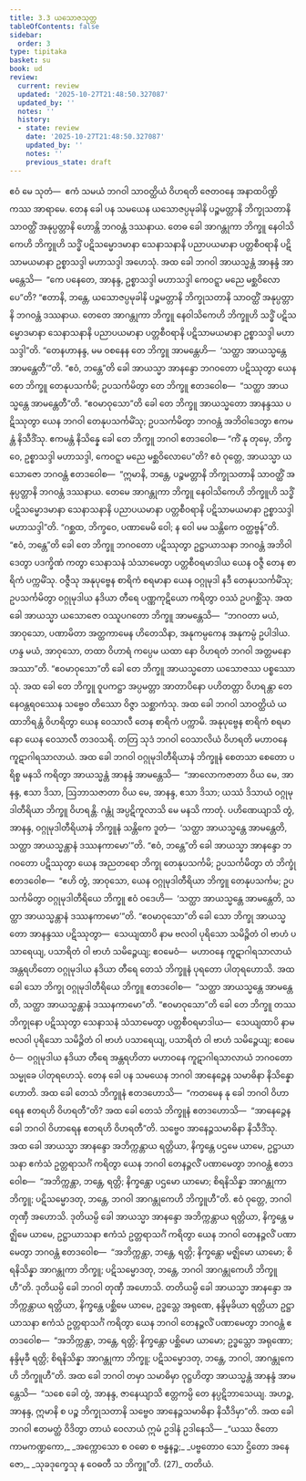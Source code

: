 ```yaml
---
title: 3.3 ယသောဇသုတ္တ
tableOfContents: false
sidebar:
  order: 3
type: tipitaka
basket: su
book: ud
review:
  current: review
  updated: '2025-10-27T21:48:50.327087'
  updated_by: ''
  notes: ''
  history:
  - state: review
    date: '2025-10-27T21:48:50.327087'
    updated_by: ''
    notes: ''
    previous_state: draft
---
```



<ReviewStatus review={frontmatter.review} showDetails={true} />

<HypothesisAnnotation frontmatter={frontmatter} />

<DynamicBreadcrumb />

<Division number="23" book="ud" e="ch" v="18" p="104">

<Paragraph number="177" book="ud">
ဧဝံ မေ သုတံ—  ဧကံ သမယံ ဘဂဝါ သာဝတ္ထိယံ ဝိဟရတိ ဇေတဝနေ အနာထပိဏ္ဍိကဿ အာရာမေ. တေန ခေါ ပန သမယေန ယသောဇပ္ပမုခါနိ ပဉ္စမတ္တာနိ ဘိက္ခုသတာနိ သာဝတ္ထိံ အနုပ္ပတ္တာနိ ဟောန္တိ ဘဂဝန္တံ ဒဿနာယ. တေဓ ခေါ အာဂန္တုကာ ဘိက္ခူ နေဝါသိကေဟိ ဘိက္ခူဟိ သဒ္ဓိံ ပဋိသမ္မောဒမာနာ သေနာသနာနိ ပညာပယမာနာ ပတ္တစီဝရာနိ ပဋိသာမယမာနာ ဥစ္စာသဒ္ဒါ မဟာသဒ္ဒါ အဟေသုံ.
</Paragraph>

<Paragraph number="178" book="ud">
အထ ခေါ ဘဂဝါ အာယသ္မန္တံ အာနန္ဒံ အာမန္တေသိ—  “ကေ ပနေတေ, အာနန္ဒ, ဥစ္စာသဒ္ဒါ မဟာသဒ္ဒါ ကေဝဋ္ဋာ မညေ မစ္ဆဝိလောပေ”တိ? “ဧတာနိ, ဘန္တေ, ယသောဇပ္ပမုခါနိ ပဉ္စမတ္တာနိ ဘိက္ခုသတာနိ သာဝတ္ထိံ အနုပ္ပတ္တာနိ ဘဂဝန္တံ ဒဿနာယ. တေတေ အာဂန္တုကာ ဘိက္ခူ နေဝါသိကေဟိ ဘိက္ခူဟိ သဒ္ဓိံ ပဋိသမ္မောဒမာနာ သေနာသနာနိ ပညာပယမာနာ ပတ္တစီဝရာနိ ပဋိသာမယမာနာ ဥစ္စာသဒ္ဒါ မဟာသဒ္ဒါ”တိ. “တေနဟာနန္ဒ, မမ ဝစနေန တေ ဘိက္ခူ အာမန္တေဟိ—  ‘သတ္ထာ အာယသ္မန္တေ အာမန္တေတီ’”တိ.
</Paragraph>

<Paragraph number="179" book="ud">
“ဧဝံ, ဘန္တေ”တိ ခေါ အာယသ္မာ အာနန္ဒော ဘဂဝတော ပဋိဿုတွာ ယေန တေ ဘိက္ခူ တေနုပသင်္ကမိ; ဥပသင်္ကမိတွာ တေ ဘိက္ခူ ဧတဒဝေါစ—  “သတ္ထာ အာယသ္မန္တေ အာမန္တေတီ”တိ. “ဧဝမာဝုသော”တိ ခေါ တေ ဘိက္ခူ အာယသ္မတော အာနန္ဒဿ ပဋိဿုတွာ ယေန ဘဂဝါ တေနုပသင်္ကမိံသု; ဥပသင်္ကမိတွာ ဘဂဝန္တံ အဘိဝါဒေတွာ ဧကမန္တံ နိသီဒိံသု. ဧကမန္တံ နိသိန္နေ ခေါ တေ ဘိက္ခူ ဘဂဝါ ဧတဒဝေါစ—
</Paragraph>

<Paragraph number="180" book="ud">
“ကိံ နု တုမှေ, ဘိက္ခဝေ, ဥစ္စာသဒ္ဒါ မဟာသဒ္ဒါ, ကေဝဋ္ဋာ မညေ မစ္ဆဝိလောပေ”တိ? ဧဝံ ဝုတ္တေ, အာယသ္မာ ယသောဇော ဘဂဝန္တံ ဧတဒဝေါစ—  “ဣမာနိ, ဘန္တေ, ပဉ္စမတ္တာနိ ဘိက္ခုသတာနိ သာဝတ္ထိံ အနုပ္ပတ္တာနိ ဘဂဝန္တံ ဒဿနာယ. တေမေ အာဂန္တုကာ ဘိက္ခူ နေဝါသိကေဟိ ဘိက္ခူဟိ သဒ္ဓိံ ပဋိသမ္မောဒမာနာ သေနာသနာနိ ပညာပယမာနာ ပတ္တစီဝရာနိ ပဋိသာမယမာနာ ဥစ္စာသဒ္ဒါ မဟာသဒ္ဒါ”တိ. “ဂစ္ဆထ, ဘိက္ခဝေ, ပဏာမေမိ ဝေါ; န ဝေါ မမ သန္တိကေ ဝတ္ထဗ္ဗန်”တိ.
</Paragraph>

<Paragraph number="181" book="ud">
“ဧဝံ, ဘန္တေ”တိ ခေါ တေ ဘိက္ခူ ဘဂဝတော ပဋိဿုတွာ ဥဋ္ဌာယာသနာ ဘဂဝန္တံ အဘိဝါဒေတွာ ပဒက္ခိဏံ ကတွာ သေနာသနံ သံသာမေတွာ ပတ္တစီဝရမာဒါယ ယေန ဝဇ္ဇီ တေန စာရိကံ ပက္ကမိံသု. ဝဇ္ဇီသု အနုပုဗ္ဗေန စာရိကံ စရမာနာ ယေန ဝဂ္ဂုမုဒါ နဒီ တေနုပသင်္ကမိံသု; ဥပသင်္ကမိတွာ ဝဂ္ဂုမုဒါယ နဒိယာ တီရေ ပဏ္ဏကုဋိယော ကရိတွာ ဝဿံ ဥပဂစ္ဆိံသု.
</Paragraph>

<Paragraph number="182" book="ud">
အထ ခေါ အာယသ္မာ ယသောဇော ဝဿူပဂတော ဘိက္ခူ အာမန္တေသိ—  “ဘဂဝတာ မယံ, အာဝုသော, ပဏာမိတာ အတ္ထကာမေန ဟိတေသိနာ, အနုကမ္ပကေန အနုကမ္ပံ ဥပါဒါယ. ဟန္ဒ မယံ, အာဝုသော, တထာ ဝိဟာရံ ကပ္ပေမ ယထာ နော ဝိဟရတံ ဘဂဝါ အတ္တမနော အဿာ”တိ. “ဧဝမာဝုသော”တိ ခေါ တေ ဘိက္ခူ အာယသ္မတော ယသောဇဿ ပစ္စဿောသုံ. အထ ခေါ တေ ဘိက္ခူ ဝူပကဋ္ဌာ အပ္ပမတ္တာ အာတာပိနော ပဟိတတ္တာ ဝိဟရန္တာ တေနေဝန္တရဝဿေန သဗ္ဗေဝ တိဿော ဝိဇ္ဇာ သစ္ဆာကံသု.
</Paragraph>

<Paragraph number="183" book="ud">
အထ ခေါ ဘဂဝါ သာဝတ္ထိယံ ယထာဘိရန္တံ ဝိဟရိတွာ ယေန ဝေသာလီ တေန စာရိကံ ပက္ကာမိ. အနုပုဗ္ဗေန စာရိကံ စရမာနော ယေန ဝေသာလီ တဒဝသရိ. တတြ သုဒံ ဘဂဝါ ဝေသာလိယံ ဝိဟရတိ မဟာဝနေ ကူဋာဂါရသာလာယံ.
</Paragraph>

<Paragraph number="184" book="ud">
အထ ခေါ ဘဂဝါ ဝဂ္ဂုမုဒါတီရိယာနံ ဘိက္ခူနံ စေတသာ စေတော ပရိစ္စ မနသိ ကရိတွာ အာယသ္မန္တံ အာနန္ဒံ အာမန္တေသိ—  “အာလောကဇာတာ ဝိယ မေ, အာနန္ဒ, ဧသာ ဒိသာ, ဩဘာသဇာတာ ဝိယ မေ, အာနန္ဒ, ဧသာ ဒိသာ; ယဿံ ဒိသာယံ ဝဂ္ဂုမုဒါတီရိယာ ဘိက္ခူ ဝိဟရန္တိ. ဂန္တုံ အပ္ပဋိကူလာသိ မေ မနသိ ကာတုံ. ပဟိဏေယျာသိ တွံ, အာနန္ဒ, ဝဂ္ဂုမုဒါတီရိယာနံ ဘိက္ခူနံ သန္တိကေ ဒူတံ—  ‘သတ္ထာ အာယသ္မန္တေ အာမန္တေတိ, သတ္ထာ အာယသ္မန္တာနံ ဒဿနကာမော’”တိ.
</Paragraph>

<Paragraph number="185" book="ud">
“ဧဝံ, ဘန္တေ”တိ ခေါ အာယသ္မာ အာနန္ဒော ဘဂဝတော ပဋိဿုတွာ ယေန အညတရော ဘိက္ခု တေနုပသင်္ကမိ; ဥပသင်္ကမိတွာ တံ ဘိက္ခုံ ဧတဒဝေါစ—  “ဧဟိ တွံ, အာဝုသော, ယေန ဝဂ္ဂုမုဒါတီရိယာ ဘိက္ခူ တေနုပသင်္ကမ; ဥပသင်္ကမိတွာ ဝဂ္ဂုမုဒါတီရိယေ ဘိက္ခူ ဧဝံ ဝဒေဟိ—  ‘သတ္ထာ အာယသ္မန္တေ အာမန္တေတိ, သတ္ထာ အာယသ္မန္တာနံ ဒဿနကာမော’”တိ.
</Paragraph>

<Paragraph number="186" book="ud">
“ဧဝမာဝုသော”တိ ခေါ သော ဘိက္ခု အာယသ္မတော အာနန္ဒဿ ပဋိဿုတွာ—  သေယျထာပိ နာမ ဗလဝါ ပုရိသော သမိဉ္ဇိတံ ဝါ ဗာဟံ ပသာရေယျ, ပသာရိတံ ဝါ ဗာဟံ သမိဉ္ဇေယျ; ဧဝမေဝံ—  မဟာဝနေ ကူဋာဂါရသာလာယံ အန္တရဟိတော ဝဂ္ဂုမုဒါယ နဒိယာ တီရေ တေသံ ဘိက္ခူနံ ပုရတော ပါတုရဟောသိ. အထ ခေါ သော ဘိက္ခု ဝဂ္ဂုမုဒါတီရိယေ ဘိက္ခူ ဧတဒဝေါစ—  “သတ္ထာ အာယသ္မန္တေ အာမန္တေတိ, သတ္ထာ အာယသ္မန္တာနံ ဒဿနကာမော”တိ.
</Paragraph>

<Paragraph number="187" book="ud">
“ဧဝမာဝုသော”တိ ခေါ တေ ဘိက္ခူ တဿ ဘိက္ခုနော ပဋိဿုတွာ သေနာသနံ သံသာမေတွာ ပတ္တစီဝရမာဒါယ—  သေယျထာပိ နာမ ဗလဝါ ပုရိသော သမိဉ္ဇိတံ ဝါ ဗာဟံ ပသာရေယျ, ပသာရိတံ ဝါ ဗာဟံ သမိဉ္ဇေယျ; ဧဝမေဝံ—  ဝဂ္ဂုမုဒါယ နဒိယာ တီရေ အန္တရဟိတာ မဟာဝနေ ကူဋာဂါရသာလာယံ ဘဂဝတော သမ္မုခေ ပါတုရဟေသုံ. တေန ခေါ ပန သမယေန ဘဂဝါ အာနေဉ္ဇေန သမာဓိနာ နိသိန္နော ဟောတိ. အထ ခေါ တေသံ ဘိက္ခူနံ ဧတဒဟောသိ—  “ကတမေန နု ခေါ ဘဂဝါ ဝိဟာရေန ဧတရဟိ ဝိဟရတီ”တိ? အထ ခေါ တေသံ ဘိက္ခူနံ ဧတဒဟောသိ—  “အာနေဉ္ဇေန ခေါ ဘဂဝါ ဝိဟာရေန ဧတရဟိ ဝိဟရတီ”တိ. သဗ္ဗေဝ အာနေဉ္ဇသမာဓိနာ နိသီဒိံသု.
</Paragraph>

<Paragraph number="188" book="ud">
အထ ခေါ အာယသ္မာ အာနန္ဒော အဘိက္ကန္တာယ ရတ္တိယာ, နိက္ခန္တေ ပဌမေ ယာမေ, ဥဋ္ဌာယာသနာ ဧကံသံ ဥတ္တရာသင်္ဂံ ကရိတွာ ယေန ဘဂဝါ တေနဉ္ဇလိံ ပဏာမေတွာ ဘဂဝန္တံ ဧတဒဝေါစ—  “အဘိက္ကန္တာ, ဘန္တေ, ရတ္တိ; နိက္ခန္တော ပဌမော ယာမော; စိရနိသိန္နာ အာဂန္တုကာ ဘိက္ခူ; ပဋိသမ္မောဒတု, ဘန္တေ, ဘဂဝါ အာဂန္တုကေဟိ ဘိက္ခူဟီ”တိ. ဧဝံ ဝုတ္တေ, ဘဂဝါ တုဏှီ အဟောသိ.
</Paragraph>

<Paragraph number="189" book="ud">
ဒုတိယမ္ပိ ခေါ အာယသ္မာ အာနန္ဒော အဘိက္ကန္တာယ ရတ္တိယာ, နိက္ခန္တေ မဇ္ဈိမေ ယာမေ, ဥဋ္ဌာယာသနာ ဧကံသံ ဥတ္တရာသင်္ဂံ ကရိတွာ ယေန ဘဂဝါ တေနဉ္ဇလိံ ပဏာမေတွာ ဘဂဝန္တံ ဧတဒဝေါစ—  “အဘိက္ကန္တာ, ဘန္တေ, ရတ္တိ; နိက္ခန္တော မဇ္ဈိမော ယာမော; စိရနိသိန္နာ အာဂန္တုကာ ဘိက္ခူ; ပဋိသမ္မောဒတု, ဘန္တေ, ဘဂဝါ အာဂန္တုကေဟိ ဘိက္ခူဟီ”တိ. ဒုတိယမ္ပိ ခေါ ဘဂဝါ တုဏှီ အဟောသိ.
</Paragraph>

<Paragraph number="190" book="ud">
တတိယမ္ပိ ခေါ အာယသ္မာ အာနန္ဒော အဘိက္ကန္တာယ ရတ္တိယာ, နိက္ခန္တေ ပစ္ဆိမေ ယာမေ, ဥဒ္ဓသ္တေ အရုဏေ, နန္ဒိမုခိယာ ရတ္တိယာ ဥဋ္ဌာယာသနာ ဧကံသံ ဥတ္တရာသင်္ဂံ ကရိတွာ ယေန ဘဂဝါ တေနဉ္ဇလိံ ပဏာမေတွာ ဘဂဝန္တံ ဧတဒဝေါစ—  “အဘိက္ကန္တာ, ဘန္တေ, ရတ္တိ; နိက္ခန္တော ပစ္ဆိမော ယာမော; ဥဒ္ဓသ္တော အရုဏော; နန္ဒိမုခီ ရတ္တိ; စိရနိသိန္နာ အာဂန္တုကာ ဘိက္ခူ; ပဋိသမ္မောဒတု, ဘန္တေ, ဘဂဝါ, အာဂန္တုကေဟိ ဘိက္ခူဟီ”တိ.
</Paragraph>

<Paragraph number="191" book="ud">
အထ ခေါ ဘဂဝါ တမှာ သမာဓိမှာ ဝုဋ္ဌဟိတွာ အာယသ္မန္တံ အာနန္ဒံ အာမန္တေသိ—  “သစေ ခေါ တွံ, အာနန္ဒ, ဇာနေယျာသိ ဧတ္တကမ္ပိ တေ နပ္ပဋိဘာသေယျ. အဟဉ္စ, အာနန္ဒ, ဣမာနိ စ ပဉ္စ ဘိက္ခုသတာနိ သဗ္ဗေဝ အာနေဉ္ဇသမာဓိနာ နိသီဒိမှာ”တိ.
</Paragraph>

<Paragraph number="192" book="ud">
အထ ခေါ ဘဂဝါ ဧတမတ္ထံ ဝိဒိတွာ တာယံ ဝေလာယံ ဣမံ ဥဒါနံ ဥဒါနေသိ—
</Paragraph>

<Paragraph number="193" type="verses" book="ud">
_“ယဿ ဇိတော ကာမကဏ္ဍကော,_  
_အက္ကောသော စ ဝဓော စ ဗန္ဓနဉ္စ;_  
_ပဗ္ဗတောဝ သော ဌိတော အနေဇော,_  
_သုခဒုက္ခေသု န ဝေဓတီ သ ဘိက္ခူ”တိ. (27)_  


</Paragraph>
</Division>

<Paragraph number="194" type="center" book="ud">
တတိယံ.
</Paragraph>